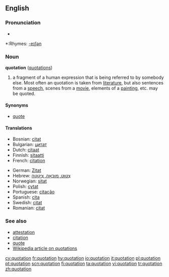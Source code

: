 ==English==

===Pronunciation===
*{{audio|en-us-quotation.ogg|Audio (US)}}

*:Rhymes: [[Rhymes:English:-eɪʃǝn|-eɪʃǝn]]

===Noun===
'''quotation''' ([[quotations]])

# a fragment of a human expression that is being referred to by somebody else.  Most often an quotation is taken from [[literature]], but also sentences from a [[speech]], scenes from a [[movie]], elements of a [[painting]], etc. may be quoted.

====Synonyms====
*[[quote]]

====Translations====
{{top}}
*Bosnian: [[citat]] {{m}}
*Bulgarian: [[цитат]] {{m}}
*Dutch: [[citaat]] {{n}}
*Finnish: [[sitaatti]] {{n}}
*French: [[citation]] {{f}}
{{mid}}
*German: [[Zitat]] {{n}}
*Hebrew: [[צִטּוּט, מוּבָאָה, צִיטָטָה]]
*Norwegian: [[sitat]] {{n}}
*Polish: [[cytat]] {{m}}
*Portuguese: [[citação]] {{f}}
*Spanish: [[cita]]
*Swedish: [[citat]] {{n}}
*Romanian: [[citat]] {{n}}
{{bottom}}

===See also===
*[[attestation]]
*[[citation]]
*[[quote]]
*[[w:Quotation|Wikipedia article on quotations]]

[[cy:quotation]]
[[fr:quotation]]
[[hy:quotation]]
[[io:quotation]]
[[it:quotation]]
[[pl:quotation]]
[[pt:quotation]]
[[scn:quotation]]
[[fi:quotation]]
[[ta:quotation]]
[[vi:quotation]]
[[tr:quotation]]
[[zh:quotation]]